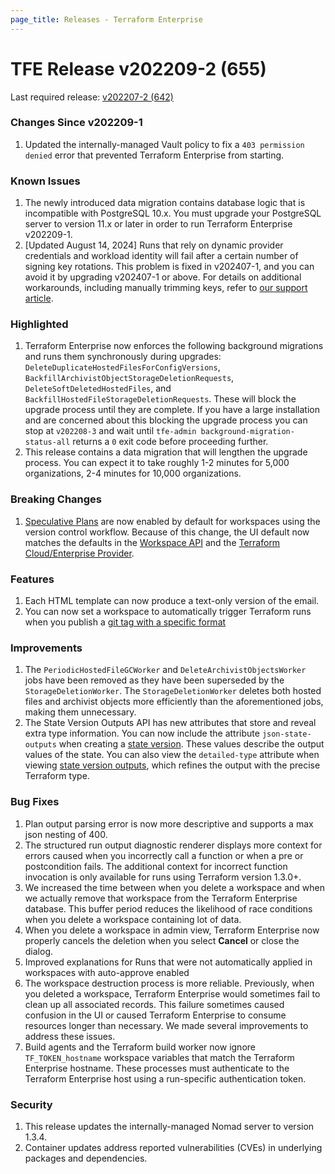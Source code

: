 ```yaml
---
page_title: Releases - Terraform Enterprise
---
```


# TFE Release v202209-2 (655)
Last required release: [v202207-2 (642)](/enterprise/releases/2022/v202207-2)

### Changes Since v202209-1

1. Updated the internally-managed Vault policy to fix a `403 permission denied` error that prevented Terraform Enterprise from starting.

### Known Issues

1. The newly introduced data migration contains database logic that is incompatible with PostgreSQL 10.x. You must upgrade your PostgreSQL server to version 11.x or later in order to run Terraform Enterprise v202209-1.
1. [Updated August 14, 2024] Runs that rely on dynamic provider credentials and workload identity will fail after a certain number of signing key rotations. This problem is fixed in v202407-1, and you can avoid it by upgrading v202407-1 or above. For details on additional workarounds, including manually trimming keys, refer to [our support article](https://support.hashicorp.com/hc/en-us/articles/31715716966419-Issue-with-OIDC-Vault-key-rotation-mechanism-to-incorrectly-identify-the-newest-signing-key).

### Highlighted

1. Terraform Enterprise now enforces the following background migrations and runs them synchronously during upgrades: `DeleteDuplicateHostedFilesForConfigVersions`, `BackfillArchivistObjectStorageDeletionRequests`, `DeleteSoftDeletedHostedFiles`, and `BackfillHostedFileStorageDeletionRequests`. These will block the upgrade process until they are complete. If you have a large installation and are concerned about this blocking the upgrade process you can stop at `v202208-3` and wait until `tfe-admin background-migration-status-all` returns a `0` exit code before proceeding further.
2. This release contains a data migration that will lengthen the upgrade process. You can expect it to take roughly 1-2 minutes for 5,000 organizations, 2-4 minutes for 10,000 organizations.

### Breaking Changes

1. [Speculative Plans](/enterprise/run/remote-operations#speculative-plans) are now enabled by default for workspaces using the version control workflow. Because of this change, the UI default now matches the defaults in the [Workspace API](/enterprise/api-docs/workspaces) and the [Terraform Cloud/Enterprise Provider](https://registry.terraform.io/providers/hashicorp/tfe/latest/docs/resources/workspace#speculative_enabled).

### Features

1. Each HTML template can now produce a text-only version of the email.
1. You can now set a workspace to automatically trigger Terraform runs when you publish a [git tag with a specific format](/enterprise/workspaces/settings/vcs#trigger-runs-when-a-git-tag-is-published)

### Improvements

1. The `PeriodicHostedFileGCWorker` and `DeleteArchivistObjectsWorker` jobs have been removed as they have been superseded by the `StorageDeletionWorker`. The `StorageDeletionWorker` deletes both hosted files and archivist objects more efficiently than the aforementioned jobs, making them unnecessary.
1. The State Version Outputs API has new attributes that store and reveal extra type information. You can now include the attribute `json-state-outputs` when creating a [state version](/enterprise/api-docs/state-versions#create-a-state-version). These values describe the output values of the state. You can also view the `detailed-type` attribute when viewing [state version outputs](/enterprise/api-docs/state-version-outputs#list-state-version-outputs), which refines the output with the precise Terraform type.

### Bug Fixes

1. Plan output parsing error is now more descriptive and supports a max json nesting of 400.
1. The structured run output diagnostic renderer displays more context for errors caused when you incorrectly call a function or when a pre or postcondition fails. The additional context for incorrect function invocation is only available for runs using Terraform version 1.3.0+.
1. We increased the time between when you delete a workspace and when we actually remove that workspace from the Terraform Enterprise database. This buffer period reduces the likelihood of race conditions when you delete a workspace containing lot of data.
1. When you delete a workspace in admin view, Terraform Enterprise now properly cancels the deletion when you select **Cancel** or close the dialog.
1. Improved explanations for Runs that were not automatically applied in workspaces with auto-approve enabled
1. The workspace destruction process is more reliable. Previously, when you deleted a workspace, Terraform Enterprise would sometimes fail to clean up all associated records. This failure sometimes caused confusion in the UI or caused Terraform Enterprise to consume resources longer than necessary. We made several improvements to address these issues.
1. Build agents and the Terraform build worker now ignore `TF_TOKEN_hostname` workspace variables that match the Terraform Enterprise hostname. These processes must authenticate to the Terraform Enterprise host using a run-specific authentication token.

### Security

1. This release updates the internally-managed Nomad server to version 1.3.4.
1. Container updates address reported vulnerabilities (CVEs) in underlying packages and dependencies.
